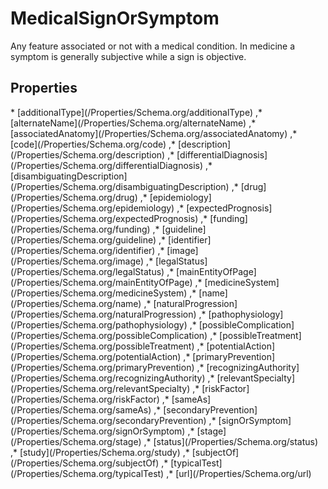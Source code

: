 # MedicalSignOrSymptom

Any feature associated or not with a medical condition. In medicine a symptom is generally subjective while a sign is objective.

## Properties

<Grid>
* [additionalType](/Properties/Schema.org/additionalType)
,* [alternateName](/Properties/Schema.org/alternateName)
,* [associatedAnatomy](/Properties/Schema.org/associatedAnatomy)
,* [code](/Properties/Schema.org/code)
,* [description](/Properties/Schema.org/description)
,* [differentialDiagnosis](/Properties/Schema.org/differentialDiagnosis)
,* [disambiguatingDescription](/Properties/Schema.org/disambiguatingDescription)
,* [drug](/Properties/Schema.org/drug)
,* [epidemiology](/Properties/Schema.org/epidemiology)
,* [expectedPrognosis](/Properties/Schema.org/expectedPrognosis)
,* [funding](/Properties/Schema.org/funding)
,* [guideline](/Properties/Schema.org/guideline)
,* [identifier](/Properties/Schema.org/identifier)
,* [image](/Properties/Schema.org/image)
,* [legalStatus](/Properties/Schema.org/legalStatus)
,* [mainEntityOfPage](/Properties/Schema.org/mainEntityOfPage)
,* [medicineSystem](/Properties/Schema.org/medicineSystem)
,* [name](/Properties/Schema.org/name)
,* [naturalProgression](/Properties/Schema.org/naturalProgression)
,* [pathophysiology](/Properties/Schema.org/pathophysiology)
,* [possibleComplication](/Properties/Schema.org/possibleComplication)
,* [possibleTreatment](/Properties/Schema.org/possibleTreatment)
,* [potentialAction](/Properties/Schema.org/potentialAction)
,* [primaryPrevention](/Properties/Schema.org/primaryPrevention)
,* [recognizingAuthority](/Properties/Schema.org/recognizingAuthority)
,* [relevantSpecialty](/Properties/Schema.org/relevantSpecialty)
,* [riskFactor](/Properties/Schema.org/riskFactor)
,* [sameAs](/Properties/Schema.org/sameAs)
,* [secondaryPrevention](/Properties/Schema.org/secondaryPrevention)
,* [signOrSymptom](/Properties/Schema.org/signOrSymptom)
,* [stage](/Properties/Schema.org/stage)
,* [status](/Properties/Schema.org/status)
,* [study](/Properties/Schema.org/study)
,* [subjectOf](/Properties/Schema.org/subjectOf)
,* [typicalTest](/Properties/Schema.org/typicalTest)
,* [url](/Properties/Schema.org/url)

</Grid>

